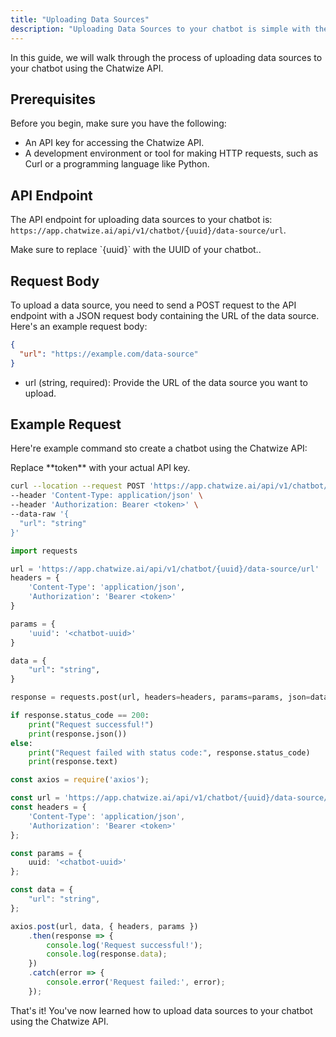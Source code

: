 ```yaml
---
title: "Uploading Data Sources"
description: "Uploading Data Sources to your chatbot is simple with the Chatwize API—follow this guide to connect your data in minutes."
---
```


In this guide, we will walk through the process of uploading data sources to your chatbot using the Chatwize API.

## Prerequisites


Before you begin, make sure you have the following:

- An API key for accessing the Chatwize API.
- A development environment or tool for making HTTP requests, such as Curl or a programming language like Python.

## API Endpoint

The API endpoint for uploading data sources to your chatbot is: `https://app.chatwize.ai/api/v1/chatbot/{uuid}/data-source/url`.

<Warning>
  Make sure to replace `{uuid}` with the UUID of your chatbot..
</Warning>

## Request Body

To upload a data source, you need to send a POST request to the API endpoint with a JSON request body containing the URL of the data source. Here's an example request body:

```json
{
  "url": "https://example.com/data-source"
}
```

- url (string, required): Provide the URL of the data source you want to upload.

## Example Request

Here're example command sto create a chatbot using the Chatwize API:

<Warning>
  Replace **token** with your actual API key.
</Warning>

<CodeGroup>

```bash Curl
curl --location --request POST 'https://app.chatwize.ai/api/v1/chatbot/{uuid}/data-source/url' \
--header 'Content-Type: application/json' \
--header 'Authorization: Bearer <token>' \
--data-raw '{
  "url": "string"
}'
```


```py Python
import requests

url = 'https://app.chatwize.ai/api/v1/chatbot/{uuid}/data-source/url'
headers = {
    'Content-Type': 'application/json',
    'Authorization': 'Bearer <token>'
}

params = {
    'uuid': '<chatbot-uuid>'
}

data = {
    "url": "string",
}

response = requests.post(url, headers=headers, params=params, json=data)

if response.status_code == 200:
    print("Request successful!")
    print(response.json())
else:
    print("Request failed with status code:", response.status_code)
    print(response.text)
```


```ts JavaScript
const axios = require('axios');

const url = 'https://app.chatwize.ai/api/v1/chatbot/{uuid}/data-source/url';
const headers = {
    'Content-Type': 'application/json',
    'Authorization': 'Bearer <token>'
};

const params = {
    uuid: '<chatbot-uuid>'
};

const data = {
    "url": "string",
};

axios.post(url, data, { headers, params })
    .then(response => {
        console.log('Request successful!');
        console.log(response.data);
    })
    .catch(error => {
        console.error('Request failed:', error);
    });
```

</CodeGroup>

That's it\! You've now learned how to upload data sources to your chatbot using the Chatwize API.
